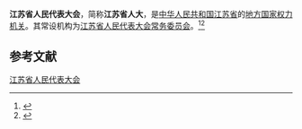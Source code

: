 {{Infobox PRCG
|机构名称 = 江苏省人民代表大会
|标志1    = National Emblem of the People's Republic of China.svg
|标志1说明 = [[印章|印章]]中央刊[[中华人民共和国国徽|国徽]]。
|人员名称 =
|人员链接 =
|届数     =
|任期始   =
|任期终   =
|职位1    =
|人员1    =
|职位2    =
|人员2    =
|人数2    =
|职位3    =
|人员3    =
|时期2    =
|机构2    =
|授权法源 = [[中华人民共和国宪法|中华人民共和国宪法]]
|组织法规 = [[s:中华人民共和国地方各级人民代表大会和地方各级人民政府组织法|中华人民共和国地方各级人民代表大会和地方各级人民政府组织法]]
|常设机构 = [[江苏省人民代表大会常务委员会|江苏省人民代表大会常务委员会]]
|行政级别 = 正省级
|成立时间 =
|前身     =
|网站     =
|网址     =
|a        = [[中国共产党江苏省委员会|中国共产党江苏省委员会]]
|b        = [[江苏省人民政府|江苏省人民政府]]
|c        = [[中国人民政治协商会议江苏省委员会|中国人民政治协商会议江苏省委员会]]
|d        = [[江苏省监察委员会|江苏省监察委员会]]
}}

'''江苏省人民代表大会'''，简称'''江苏省人大'''，是[[中华人民共和国|中华人民共和国]][[江苏省|江苏省]]的[[地方各级人民代表大会|地方国家权力机关]]。其常设机构为[[江苏省人民代表大会常务委员会|江苏省人民代表大会常务委员会]]。<ref>{{cite book |editor=刘政|title=人民代表大会制度词典 |date=1992 |publisher=[[中国检察出版社|中国检察出版社]] |location=北京|isbn=7800861694 |page=318}}</ref><ref>{{Cite book|title=中华人民共和国职官志|author=何虎生, 李耀东, 向常福主编|publisher=中国社会出版社|year=2003|isbn=9787800883934|location=北京|pages=}}</ref>

== 参考文献 ==
{{Reflist}}

{{国家机关|江苏省|level=高级}}
{{中华人民共和国各省级行政区|立法机关}}

[[Category:江苏省人民代表大会|]]